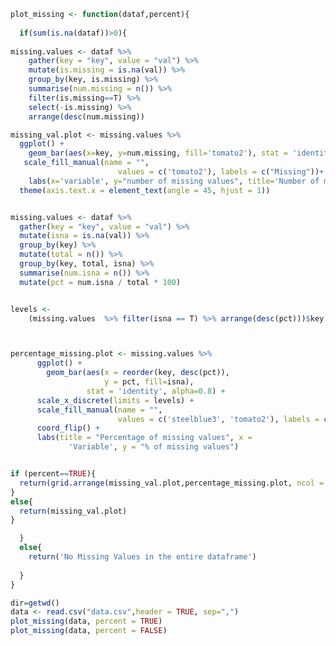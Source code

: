 ```r

plot_missing <- function(dataf,percent){
  
  if(sum(is.na(dataf))>0){
  
missing.values <- dataf %>%
    gather(key = "key", value = "val") %>%
    mutate(is.missing = is.na(val)) %>%
    group_by(key, is.missing) %>%
    summarise(num.missing = n()) %>%
    filter(is.missing==T) %>%
    select(-is.missing) %>%
    arrange(desc(num.missing)) 

missing_val.plot <- missing.values %>%
  ggplot() +
    geom_bar(aes(x=key, y=num.missing, fill='tomato2'), stat = 'identity') +
   scale_fill_manual(name = "", 
                        values = c('tomato2'), labels = c("Missing"))+
    labs(x='variable', y="number of missing values", title='Number of missing values') +
  theme(axis.text.x = element_text(angle = 45, hjust = 1))


missing.values <- dataf %>%
  gather(key = "key", value = "val") %>%
  mutate(isna = is.na(val)) %>%
  group_by(key) %>%
  mutate(total = n()) %>%
  group_by(key, total, isna) %>%
  summarise(num.isna = n()) %>%
  mutate(pct = num.isna / total * 100)


levels <-
    (missing.values  %>% filter(isna == T) %>% arrange(desc(pct)))$key



percentage_missing.plot <- missing.values %>%
      ggplot() +
        geom_bar(aes(x = reorder(key, desc(pct)), 
                     y = pct, fill=isna), 
                 stat = 'identity', alpha=0.8) +
      scale_x_discrete(limits = levels) +
      scale_fill_manual(name = "", 
                        values = c('steelblue3', 'tomato2'), labels = c("Present", "Missing")) +
      coord_flip() +
      labs(title = "Percentage of missing values", x =
             'Variable', y = "% of missing values")


if (percent==TRUE){
  return(grid.arrange(missing_val.plot,percentage_missing.plot, ncol = 2))
}
else{
  return(missing_val.plot)
}

  }
  else{
    return('No Missing Values in the entire dataframe')
    
  }
}
```


```r
dir=getwd()
data <- read.csv("data.csv",header = TRUE, sep=",")
plot_missing(data, percent = TRUE)
plot_missing(data, percent = FALSE)

```